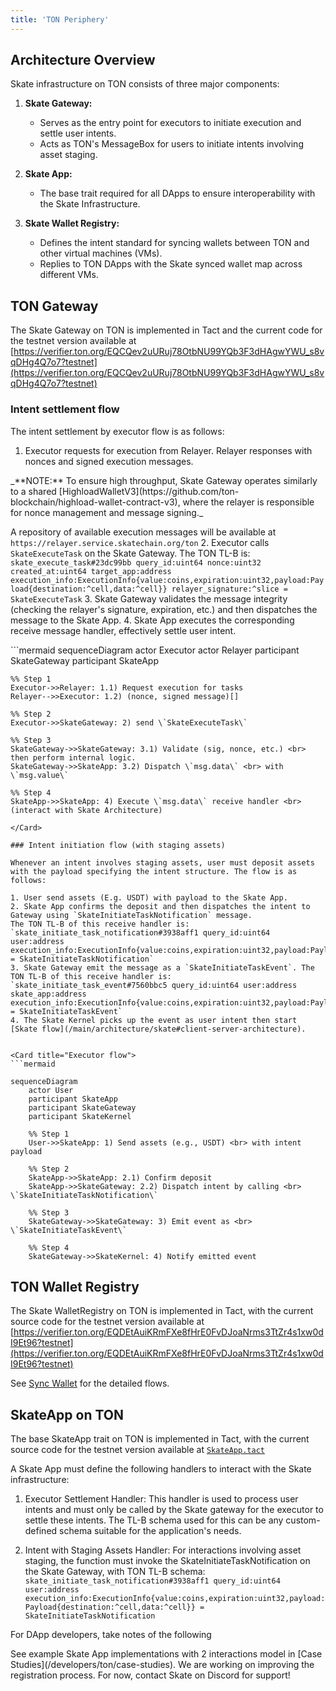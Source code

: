 ```yaml
---
title: 'TON Periphery'
---
```


## Architecture Overview

Skate infrastructure on TON consists of three major components:

1. **Skate Gateway:**
    + Serves as the entry point for executors to initiate execution and settle user intents.
    + Acts as TON's MessageBox for users to initiate intents involving asset staging.

2. **Skate App:**
    + The base trait required for all DApps to ensure interoperability with the Skate Infrastructure.

3. **Skate Wallet Registry:**
    + Defines the intent standard for syncing wallets between TON and other virtual machines (VMs).
    + Replies to TON DApps with the Skate synced wallet map across different VMs.

## TON Gateway

The Skate Gateway on TON is implemented in Tact and the current code for the testnet version available at [https://verifier.ton.org/EQCQev2uURuj78OtbNU99YQb3F3dHAgwYWU_s8vqDHg4Q7o7?testnet](https://verifier.ton.org/EQCQev2uURuj78OtbNU99YQb3F3dHAgwYWU_s8vqDHg4Q7o7?testnet)

### Intent settlement flow

The intent settlement by executor flow is as follows:

1. Executor requests for execution from Relayer. Relayer responses with nonces and signed execution messages. 
<Note>
 _**NOTE:** To ensure high throughput, Skate Gateway operates similarly to a shared [HighloadWalletV3](https://github.com/ton-blockchain/highload-wallet-contract-v3), where the relayer is responsible for nonce management and message signing._

A repository of available execution messages will be available at `https://relayer.service.skatechain.org/ton`
</Note>
2. Executor calls `SkateExecuteTask` on the Skate Gateway. The TON TL-B is:
`skate_execute_task#23dc99bb query_id:uint64 nonce:uint32 created_at:uint64 target_app:address execution_info:ExecutionInfo{value:coins,expiration:uint32,payload:Payload{destination:^cell,data:^cell}} relayer_signature:^slice = SkateExecuteTask`
3. Skate Gateway validates the message integrity (checking the relayer's signature, expiration, etc.) and then dispatches the message to the Skate App.
4. Skate App executes the corresponding receive message handler, effectively settle user intent.

<Card title="Executor flow">
```mermaid
sequenceDiagram
    actor Executor
    actor Relayer
    participant SkateGateway
    participant SkateApp

    %% Step 1
    Executor->>Relayer: 1.1) Request execution for tasks
    Relayer-->>Executor: 1.2) (nonce, signed message)[]

    %% Step 2
    Executor->>SkateGateway: 2) send \`SkateExecuteTask\`

    %% Step 3
    SkateGateway->>SkateGateway: 3.1) Validate (sig, nonce, etc.) <br> then perform internal logic.
    SkateGateway->>SkateApp: 3.2) Dispatch \`msg.data\` <br> with \`msg.value\`

    %% Step 4
    SkateApp->>SkateApp: 4) Execute \`msg.data\` receive handler <br> (interact with Skate Architecture)
```
</Card>

### Intent initiation flow (with staging assets)

Whenever an intent involves staging assets, user must deposit assets with the payload specifying the intent structure. The flow is as follows:

1. User send assets (E.g. USDT) with payload to the Skate App.
2. Skate App confirms the deposit and then dispatches the intent to Gateway using `SkateInitiateTaskNotification` message. 
The TON TL-B of this receive handler is:
`skate_initiate_task_notification#3938aff1 query_id:uint64 user:address execution_info:ExecutionInfo{value:coins,expiration:uint32,payload:Payload{destination:^cell,data:^cell}} = SkateInitiateTaskNotification`
3. Skate Gateway emit the message as a `SkateInitiateTaskEvent`. The TON TL-B of this receive handler is: `skate_initiate_task_event#7560bbc5 query_id:uint64 user:address skate_app:address execution_info:ExecutionInfo{value:coins,expiration:uint32,payload:Payload{destination:^cell,data:^cell}} = SkateInitiateTaskEvent`
4. The Skate Kernel picks up the event as user intent then start [Skate flow](/main/architecture/skate#client-server-architecture).


<Card title="Executor flow">
```mermaid

sequenceDiagram
    actor User
    participant SkateApp
    participant SkateGateway
    participant SkateKernel

    %% Step 1
    User->>SkateApp: 1) Send assets (e.g., USDT) <br> with intent payload

    %% Step 2
    SkateApp->>SkateApp: 2.1) Confirm deposit
    SkateApp->>SkateGateway: 2.2) Dispatch intent by calling <br> \`SkateInitiateTaskNotification\`

    %% Step 3
    SkateGateway->>SkateGateway: 3) Emit event as <br> \`SkateInitiateTaskEvent\`

    %% Step 4
    SkateGateway->>SkateKernel: 4) Notify emitted event
```
</Card>

## TON Wallet Registry

The Skate WalletRegistry on TON is implemented in Tact, with the current source code for the testnet version available at [https://verifier.ton.org/EQDEtAuiKRmFXe8fHrE0FvDJoaNrms3TtZr4s1xw0dI9Et96?testnet](https://verifier.ton.org/EQDEtAuiKRmFXe8fHrE0FvDJoaNrms3TtZr4s1xw0dI9Et96?testnet)

See [Sync Wallet](/developers/sync-wallet) for the detailed flows.

## SkateApp on TON

The base SkateApp trait on TON is implemented in Tact, with the current source code for the testnet version available at [`SkateApp.tact`](https://verifier.ton.org/EQDEtAuiKRmFXe8fHrE0FvDJoaNrms3TtZr4s1xw0dI9Et96?testnet)

A Skate App must define the following handlers to interact with the Skate infrastructure:

1. Executor Settlement Handler: This handler is used to process user intents and must only be called by the Skate gateway for the executor to settle these intents. The TL-B schema used for this can be any custom-defined schema suitable for the application's needs.

2. Intent with Staging Assets Handler: For interactions involving asset staging, the function must invoke the SkateInitiateTaskNotification on the Skate Gateway, with TON TL-B schema:
`skate_initiate_task_notification#3938aff1 query_id:uint64 user:address execution_info:ExecutionInfo{value:coins,expiration:uint32,payload:Payload{destination:^cell,data:^cell}} = SkateInitiateTaskNotification`

For DApp developers, take notes of the following

<CardGroup cols={2}>
  <Card title="Building Skate App" icon="square-1">
    See example Skate App implementations with 2 interactions model in [Case Studies](/developers/ton/case-studies).
  </Card>
  <Card title="Setting up executors" icon="square-2">
    We are working on improving the registration process. For now, contact Skate on Discord for support!
  </Card>
</CardGroup>

